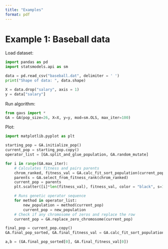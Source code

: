 ```yaml
---
title: "Examples"
format: pdf
---
```


# Example 1: Baseball data 

Load dataset:
```python
import pandas as pd 
import statsmodels.api as sm

data = pd.read_csv("baseball.dat", delimiter = ' ')
print("Shape of data: ", data.shape)

X = data.drop("salary", axis = 1)
y = data["salary"]
```

Run algorithm:
```python
from gavs import *
GA = GA(pop_size=26, X=X, y=y, mod=sm.OLS, max_iter=100)
```


Plot:

```python
import matplotlib.pyplot as plt

starting_pop = GA.initialize_pop()
current_pop = starting_pop.copy()
operator_list = [GA.split_and_glue_population, GA.random_mutate]

for i in range(GA.max_iter):
    # Calculates fitness and pairs parents
    chrom_ranked, fitness_val = GA.calc_fit_sort_population(current_pop)
    parents = GA.select_from_fitness_rank(chrom_ranked)
    current_pop = parents
    plt.scatter([i]*len(fitness_val), fitness_val, color = "black", s=12)

    # Runs genetic operator sequence
    for method in operator_list:
        new_population = method(current_pop)
        current_pop = new_population
    # Check if any chromosome of zeros and replace the row
    current_pop = GA.replace_zero_chromosome(current_pop)    

final_pop = current_pop.copy()
GA.final_pop_sorted, GA.final_fitness_val = GA.calc_fit_sort_population(final_pop)

a,b = (GA.final_pop_sorted[0], GA.final_fitness_val[0])


```